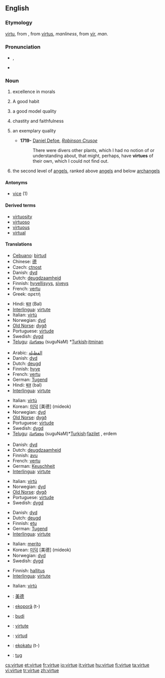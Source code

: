 ==English==

===Etymology===
{{etyl|enm}} [[virtu]], from {{etyl|fro}}, from {{etyl|la}} [[virtus]], ''manliness'', from [[vir]], ''man''.

===Pronunciation===
* {{enPR|vûrʹtū|vûrʹcho̅o̅}}, {{IPA|/ˈvɝ.tju/|/ˈvɝ.ʧu/}}
* {{audio|en-us-virtue.ogg|Audio (US)}}

===Noun===
{{en-noun|s|-}}

# {{uncountable}} excellence in morals
# {{countable}} A good habit
# {{countable}} a good model quality
# {{uncountable}} chastity and faithfulness
# {{countable}} an exemplary quality
#* '''1719-''' [[w:Daniel Defoe|Daniel Defoe]], ''[[w:Robinson Crusoe|Robinson Crusoe]]''
#*: There were divers other plants, which I had no notion of or understanding about, that might, perhaps, have '''virtues''' of their own, which I could not find out.
# {{context|Christian|_|[[angelology]]|biblical tradition}} the second level of [[angel]]s, ranked above [[angel]]s and below [[archangel]]s

====Antonyms====
* [[vice]] (1)

====Derived terms====
* [[virtuosity]]
* [[virtuoso]]
* [[virtuous]]
* [[virtual]]

====Translations====
{{trans-top|excellence in morals}}
* [[Cebuano]]: [[birtud]]
* Chinese: [[德]]
* Czech: [[ctnost]] {{f}}
* Danish: [[dyd]] {{c}}
* Dutch: [[deugdzaamheid]] {{f}}
* Finnish: [[hyvellisyys]], [[siveys]]
* French: [[vertu]] {{f}}
* Greek: αρετή {{f}}
{{trans-mid}}
* Hindi: [[बल]] (Bal)
* [[Interlingua]]: [[virtute]]
* Italian: [[virtù]] {{f}}
* Norwegian: [[dyd]] {{m}}
* [[Old Norse]]: [[dygð]] {{f}}
* Portuguese: [[virtude]] {{f}}
* Swedish: [[dygd]]
* [[Telugu]]: [[సుగుణం]] (suguNaM) *[[Turkish]]:[[itminan]]
{{trans-bottom}}

{{trans-top|a good model quality}}
* Arabic: [[الفظيلة]]
* Danish: [[dyd]] {{c}}
* Dutch: [[deugd]] {{f}}
* Finnish: [[hyve]]
* French: [[vertu]] {{f}}
* German: [[Tugend]] {{f}}
* Hindi: [[बल]] (bal)
* [[Interlingua]]: [[virtute]]
{{trans-mid}}
* Italian: [[virtù]] {{f}}
* Korean: [[미덕]] [美德] (mideok)
* Norwegian: [[dyd]] {{m}}
* [[Old Norse]]: [[dygð]] {{f}}
* Portuguese: [[virtude]] {{f}}
* Swedish: [[dygd]]
* [[Telugu]]: [[సుగుణం]] (suguNaM)*[[Turkish]]:[[fazilet]] , erdem
{{trans-bottom}}

{{trans-top|chastity and faithfulness}}
* Danish: [[dyd]] {{c}}
* Dutch: [[deugdzaamheid]] {{f}}
* Finnish: [[avu]]
* French: [[vertu]] {{f}}
* German: [[Keuschheit]] {{f}}
* [[Interlingua]]: [[virtute]]
{{trans-mid}}
* Italian: [[virtù]] {{f}}
* Norwegian: [[dyd]] {{m}}
* [[Old Norse]]: [[dygð]] {{f}}
* Portuguese: [[virtude]] {{f}}
* Swedish: [[dygd]]
{{trans-bottom}}

{{trans-top|an exemplary quality}}
* Danish: [[dyd]] {{c}}
* Dutch: [[deugd]] {{f}}
* Finnish: [[etu]]
* German: [[Tugend]] {{f}}
* [[Interlingua]]: [[virtute]]
{{trans-mid}}
* Italian: [[merito]] {{m}}
* Korean: [[미덕]] [美德] (mideok)
* Norwegian: [[dyd]] {{m}}
* Swedish: [[dygd]]
{{trans-bottom}}

{{trans-top|in angelology}}
* Finnish: [[hallitus]]
* [[Interlingua]]: [[virtute]]
{{trans-mid}}
* Italian: [[virtù]] {{f}}
{{trans-bottom}}

{{checktrans}}

* {{ttbc|Chinese}}: [[美德]]
* {{ttbc|Guaraní}}: [[ekoporã]] (t-)
* {{ttbc|Indonesian}}: [[budi]]
* {{ttbc|Romanian}}: [[virtute]] {{f}}
* {{ttbc|Spanish}}: [[virtud]] {{f}}
* {{ttbc|Tupinambá}}: [[ekokatu]] (t-)
* {{ttbc|Volapük}}: [[tug]]

[[cs:virtue]]
[[et:virtue]]
[[fr:virtue]]
[[io:virtue]]
[[it:virtue]]
[[hu:virtue]]
[[fi:virtue]]
[[ta:virtue]]
[[vi:virtue]]
[[tr:virtue]]
[[zh:virtue]]